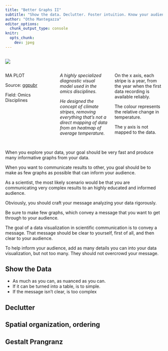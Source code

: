 ```yaml
---
title: "Better Graphs II"
subtitle: "Show the data. Declutter. Foster intuition. Know your audience."
author: "Otho Mantegazza"
editor_options:  
  chunk_output_type: console
knitr:
  opts_chunk: 
    dev: jpeg
---
```


##

![](img/ggmaplot-3.jpg){.absolute top=0 left=0}

::: {.caption .absolute left=0 bottom=0}

::: {.columns}

::: {.column width="31%"}

MA PLOT

Source: [ggpubr](https://rpkgs.datanovia.com/ggpubr/index.html)

Field: Omics Disciplines

:::

::: {.column width="31%"}

*A highly specialized diagnostic visual model used in the omics disciplines.*



*He designed the concept of climate stripes, removing everything that's not a direct mapping of data from an heatmap of average temperature.*

:::
::: {.column width="31%"}

On the x axis, each stripe is a year, from the year when the first data recording is available reliably.

The colour represents the relative change in temperature.

The y axis is not mapped to the data.

:::

:::

:::

##

When you explore your data, your goal should be very fast and produce many informative graphs from your data.

When you want to communicate results to other, you goal should be to make as few graphs as possible that can inform your audience.

As a scientist, the most likely scenario would be that you are communicating very complex results to an highly educated and informed audience.

Obviously, you should craft your message analyzing your data rigorously.

Be sure to make few graphs, which convey a message that you want to get through to your audience.

The goal of a data visualization in scientific communication is to convey a message. That message should be clear to yourself, first of all, and then clear to your audience. 

To help inform your audience, add as many details you can into your data visualization, but not too many. They should not overcrowd your message.

## Show the Data

- As much as you can, as nuanced as you can.
- If it can be turned into a table, is to simple.
- If the message isn't clear, is too complex

## Declutter

## Spatial organization, ordering

## Gestalt Prangranz

